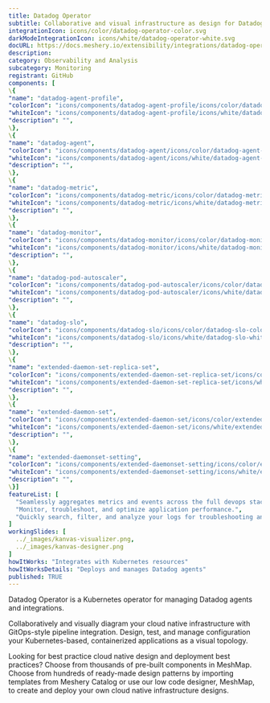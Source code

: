 ```yaml
---
title: Datadog Operator
subtitle: Collaborative and visual infrastructure as design for Datadog Operator
integrationIcon: icons/color/datadog-operator-color.svg
darkModeIntegrationIcon: icons/white/datadog-operator-white.svg
docURL: https://docs.meshery.io/extensibility/integrations/datadog-operator
description: 
category: Observability and Analysis
subcategory: Monitoring
registrant: GitHub
components: [
\{
"name": "datadog-agent-profile",
"colorIcon": "icons/components/datadog-agent-profile/icons/color/datadog-agent-profile-color.svg",
"whiteIcon": "icons/components/datadog-agent-profile/icons/white/datadog-agent-profile-white.svg",
"description": "",
\},
\{
"name": "datadog-agent",
"colorIcon": "icons/components/datadog-agent/icons/color/datadog-agent-color.svg",
"whiteIcon": "icons/components/datadog-agent/icons/white/datadog-agent-white.svg",
"description": "",
\},
\{
"name": "datadog-metric",
"colorIcon": "icons/components/datadog-metric/icons/color/datadog-metric-color.svg",
"whiteIcon": "icons/components/datadog-metric/icons/white/datadog-metric-white.svg",
"description": "",
\},
\{
"name": "datadog-monitor",
"colorIcon": "icons/components/datadog-monitor/icons/color/datadog-monitor-color.svg",
"whiteIcon": "icons/components/datadog-monitor/icons/white/datadog-monitor-white.svg",
"description": "",
\},
\{
"name": "datadog-pod-autoscaler",
"colorIcon": "icons/components/datadog-pod-autoscaler/icons/color/datadog-pod-autoscaler-color.svg",
"whiteIcon": "icons/components/datadog-pod-autoscaler/icons/white/datadog-pod-autoscaler-white.svg",
"description": "",
\},
\{
"name": "datadog-slo",
"colorIcon": "icons/components/datadog-slo/icons/color/datadog-slo-color.svg",
"whiteIcon": "icons/components/datadog-slo/icons/white/datadog-slo-white.svg",
"description": "",
\},
\{
"name": "extended-daemon-set-replica-set",
"colorIcon": "icons/components/extended-daemon-set-replica-set/icons/color/extended-daemon-set-replica-set-color.svg",
"whiteIcon": "icons/components/extended-daemon-set-replica-set/icons/white/extended-daemon-set-replica-set-white.svg",
"description": "",
\},
\{
"name": "extended-daemon-set",
"colorIcon": "icons/components/extended-daemon-set/icons/color/extended-daemon-set-color.svg",
"whiteIcon": "icons/components/extended-daemon-set/icons/white/extended-daemon-set-white.svg",
"description": "",
\},
\{
"name": "extended-daemonset-setting",
"colorIcon": "icons/components/extended-daemonset-setting/icons/color/extended-daemonset-setting-color.svg",
"whiteIcon": "icons/components/extended-daemonset-setting/icons/white/extended-daemonset-setting-white.svg",
"description": "",
\}]
featureList: [
  "Seamlessly aggregates metrics and events across the full devops stack.",
  "Monitor, troubleshoot, and optimize application performance.",
  "Quickly search, filter, and analyze your logs for troubleshooting and open-ended exploration of your data."
]
workingSlides: [
  ../_images/kanvas-visualizer.png,
  ../_images/kanvas-designer.png
]
howItWorks: "Integrates with Kubernetes resources"
howItWorksDetails: "Deploys and manages Datadog agents"
published: TRUE
---
```

<p>
Datadog Operator is a Kubernetes operator for managing Datadog agents and integrations.
</p>
<p>
    Collaboratively and visually diagram your cloud native infrastructure with GitOps-style pipeline integration. Design, test, and manage configuration your Kubernetes-based, containerized applications as a visual topology.
</p>
<p>
    Looking for best practice cloud native design and deployment best practices? Choose from thousands of pre-built components in MeshMap. Choose from hundreds of ready-made design patterns by importing templates from Meshery Catalog or use our low code designer, MeshMap, to create and deploy your own cloud native infrastructure designs.
</p>
